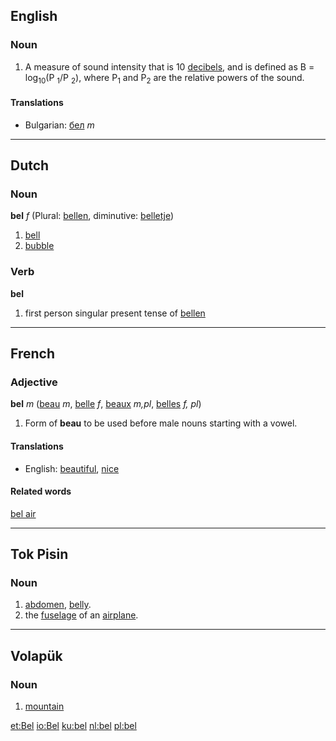 ==English==

===Noun===
#A measure of sound intensity that is 10 [[decibel]]s, and is defined as B = log<sub>10</sub>(P <sub>1</sub>/P <sub>2</sub>), where P<sub>1</sub> and P<sub>2</sub> are the relative powers of the sound.

====Translations====

*Bulgarian: [[бел]] ''m''

----
==Dutch==
===Noun===
'''bel''' ''f'' (Plural: [[bellen]], diminutive: [[belletje]])

#[[bell]]
#[[bubble]]

===Verb===
'''bel'''

# first person singular present tense of [[bellen]]

----
==French==
===Adjective===
'''bel''' ''m'' ([[beau]] ''m'', [[belle]] ''f'', [[beaux]] ''m,pl'', [[belles]] ''f, pl'')

# Form of '''beau''' to be used before male nouns starting with a vowel.

====Translations====
*English: [[beautiful]], [[nice]]

====Related words====
[[bel air]]
----
==Tok Pisin==
===Noun===

# [[abdomen]], [[belly]].
# the [[fuselage]] of an [[airplane]].

----

== Volapük ==

===Noun===

# [[mountain]]

[[et:Bel]]
[[io:Bel]]
[[ku:bel]]
[[nl:bel]]
[[pl:bel]]